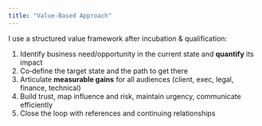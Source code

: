 ```yaml
---
title: "Value‑Based Approach"
---
```


I use a structured value framework after incubation & qualification:

1. Identify business need/opportunity in the current state and **quantify** its impact  
2. Co‑define the target state and the path to get there  
3. Articulate **measurable gains** for all audiences (client, exec, legal, finance, technical)  
4. Build trust, map influence and risk, maintain urgency, communicate efficiently  
5. Close the loop with references and continuing relationships